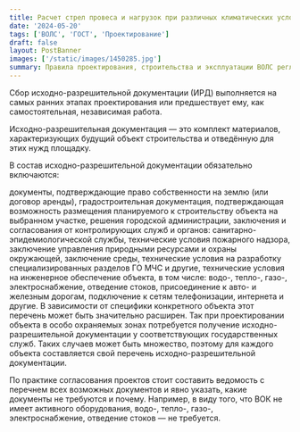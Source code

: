 ```yaml
---
title: Расчет стрел провеса и нагрузок при различных климатических условиях.
date: '2024-05-20'
tags: ['ВОЛС', 'ГОСТ', 'Проектирование']
draft: false
layout: PostBanner
images: ['/static/images/1450285.jpg']
summary: Правила проектирования, строительства и эксплуатации ВОЛС регламентируются нормативной документацией, в соответствии с которой необходимо выполнять работы.
---
```


Сбор исходно-разрешительной документации (ИРД) выполняется на самых ранних этапах проектирования или предшествует ему, как самостоятельная, независимая работа.

Исходно-разрешительная документация — это комплект материалов, характеризующих будущий объект строительства и отведённую для этих нужд площадку.

В состав исходно-разрешительной документации обязательно включаются:

документы, подтверждающие право собственности на землю (или договор аренды),
градостроительная документация, подтверждающая возможность размещения планируемого к строительству объекта на выбранном участке,
решения городской администрации,
заключения и согласования от контролирующих служб и органов:
санитарно-эпидемиологической службы,
технические условия пожарного надзора,
заключение управления природными ресурсами и охраны окружающей,
заключение среды,
технические условия на разработку специализированных разделов ГО МЧС и другие,
технические условия на инженерное обеспечение объекта, в том числе: водо-, тепло-, газо-, электроснабжение, отведение стоков, присоединение к авто- и железным дорогам, подключение к сетям телефонизации, интернета и другие.
В зависимости от специфики конкретного объекта этот перечень может быть значительно расширен. Так при проектировании объекта в особо охраняемых зонах потребуется получение исходно-разрешительной документации у соответствующих государственных служб. Таких случаев может быть множество, поэтому для каждого объекта составляется свой перечень исходно-разрешительной документации.

По практике согласования проектов стоит составить ведомость с перечнем всех возможных документов и явно указать, какие документы не требуются и почему. Например, в виду того, что ВОК не имеет активного оборудования, водо-, тепло-, газо-, электроснабжение, отведение стоков — не требуется.